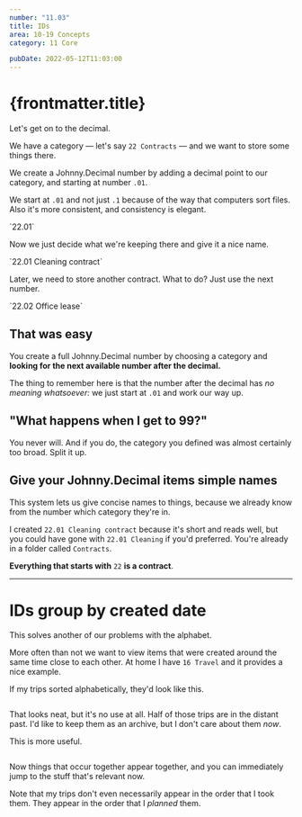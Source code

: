 ```yaml
---
number: "11.03"
title: IDs
area: 10-19 Concepts
category: 11 Core

pubDate: 2022-05-12T11:03:00
---
```



# {frontmatter.title}

Let's get on to the decimal.

We have a category — let's say `22 Contracts` — and we want to store some things there.

We create a Johnny.Decimal number by adding a decimal point to our category, and starting at number `.01`.

We start at `.01` and not just `.1` because of the way that computers sort files. Also it's more consistent, and consistency is elegant.

<p class="large-number">`22.01`</p>

Now we just decide what we're keeping there and give it a nice name.

<p class="large-number">`22.01 Cleaning contract`</p>

Later, we need to store another contract. What to do? Just use the next number.

<p class="large-number">`22.02 Office lease`</p>

## That was easy

You create a full Johnny.Decimal number by choosing a category and **looking for the next available number after the decimal.**

The thing to remember here is that the number after the decimal has _no meaning whatsoever:_ we just start at `.01` and work our way up.

## "What happens when I get to 99?"

You never will. And if you do, the category you defined was almost certainly too broad. Split it up.

## Give your Johnny.Decimal items simple names

This system lets us give concise names to things, because we already know from the number which category they're in.

I created `22.01 Cleaning contract` because it's short and reads well, but you could have gone with `22.01 Cleaning` if you'd preferred. You're already in a folder called `Contracts`.

**Everything that starts with** `22` **is a contract**.

---

# IDs group by created date

This solves another of our problems with the alphabet.

More often than not we want to view items that were created around the same time close to each other. At home I have `16 Travel` and it provides a nice example.

If my trips sorted alphabetically, they'd look like this.

<img srcset="/img/11.03-travel-before.gif 2x" />

That looks neat, but it's no use at all. Half of those trips are in the distant past. I'd like to keep them as an archive, but I don't care about them _now_.

This is more useful.

<img srcset="/img/11.03-travel-after.gif 2x" />

Now things that occur together appear together, and you can immediately jump to the stuff that's relevant now.

Note that my trips don't even necessarily appear in the order that I took them. They appear in the order that I _planned_ them.
